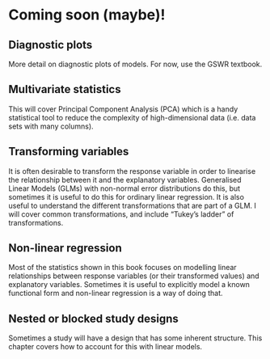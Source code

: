 # Coming soon (maybe)!


## Diagnostic plots

More detail on diagnostic plots of models. For now, use the GSWR textbook.

## Multivariate statistics

This will cover Principal Component Analysis (PCA) which is a handy statistical tool to reduce the complexity of high-dimensional data (i.e. data sets with many columns).

## Transforming variables

It is often desirable to transform the response variable in order to linearise the relationship between it and the explanatory variables. Generalised Linear Models (GLMs) with non-normal error distributions do this, but sometimes it is useful to do this for ordinary linear regression. It is also useful to understand the different transformations that are part of a GLM. I will cover common transformations, and include "Tukey's ladder" of transformations.

## Non-linear regression

Most of the statistics shown in this book focuses on modelling linear relationships between response variables (or their transformed values) and explanatory variables. Sometimes it is useful to explicitly model a known functional form and non-linear regression is a way of doing that.


## Nested or blocked study designs

Sometimes a study will have a design that has some inherent structure. This chapter covers how to account for this with linear models.
